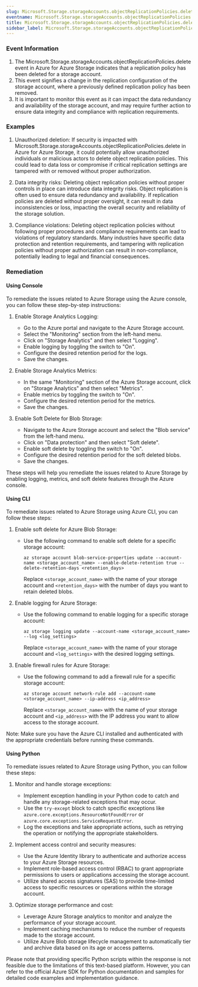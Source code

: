 ```yaml
--- 
slug: Microsoft.Storage.storageAccounts.objectReplicationPolicies.delete
eventname: Microsoft.Storage.storageAccounts.objectReplicationPolicies.delete
title: Microsoft.Storage.storageAccounts.objectReplicationPolicies.delete
sidebar_label: Microsoft.Storage.storageAccounts.objectReplicationPolicies.delete
---
```

                       
### Event Information

1. The Microsoft.Storage.storageAccounts.objectReplicationPolicies.delete event in Azure for Azure Storage indicates that a replication policy has been deleted for a storage account.
2. This event signifies a change in the replication configuration of the storage account, where a previously defined replication policy has been removed.
3. It is important to monitor this event as it can impact the data redundancy and availability of the storage account, and may require further action to ensure data integrity and compliance with replication requirements.


### Examples

1. Unauthorized deletion: If security is impacted with Microsoft.Storage.storageAccounts.objectReplicationPolicies.delete in Azure for Azure Storage, it could potentially allow unauthorized individuals or malicious actors to delete object replication policies. This could lead to data loss or compromise if critical replication settings are tampered with or removed without proper authorization.

2. Data integrity risks: Deleting object replication policies without proper controls in place can introduce data integrity risks. Object replication is often used to ensure data redundancy and availability. If replication policies are deleted without proper oversight, it can result in data inconsistencies or loss, impacting the overall security and reliability of the storage solution.

3. Compliance violations: Deleting object replication policies without following proper procedures and compliance requirements can lead to violations of regulatory standards. Many industries have specific data protection and retention requirements, and tampering with replication policies without proper authorization can result in non-compliance, potentially leading to legal and financial consequences.

### Remediation

#### Using Console

To remediate the issues related to Azure Storage using the Azure console, you can follow these step-by-step instructions:

1. Enable Storage Analytics Logging:
   - Go to the Azure portal and navigate to the Azure Storage account.
   - Select the "Monitoring" section from the left-hand menu.
   - Click on "Storage Analytics" and then select "Logging".
   - Enable logging by toggling the switch to "On".
   - Configure the desired retention period for the logs.
   - Save the changes.

2. Enable Storage Analytics Metrics:
   - In the same "Monitoring" section of the Azure Storage account, click on "Storage Analytics" and then select "Metrics".
   - Enable metrics by toggling the switch to "On".
   - Configure the desired retention period for the metrics.
   - Save the changes.

3. Enable Soft Delete for Blob Storage:
   - Navigate to the Azure Storage account and select the "Blob service" from the left-hand menu.
   - Click on "Data protection" and then select "Soft delete".
   - Enable soft delete by toggling the switch to "On".
   - Configure the desired retention period for the soft deleted blobs.
   - Save the changes.

These steps will help you remediate the issues related to Azure Storage by enabling logging, metrics, and soft delete features through the Azure console.

#### Using CLI

To remediate issues related to Azure Storage using Azure CLI, you can follow these steps:

1. Enable soft delete for Azure Blob Storage:
   - Use the following command to enable soft delete for a specific storage account:
     ```
     az storage account blob-service-properties update --account-name <storage_account_name> --enable-delete-retention true --delete-retention-days <retention_days>
     ```
     Replace `<storage_account_name>` with the name of your storage account and `<retention_days>` with the number of days you want to retain deleted blobs.

2. Enable logging for Azure Storage:
   - Use the following command to enable logging for a specific storage account:
     ```
     az storage logging update --account-name <storage_account_name> --log <log_settings>
     ```
     Replace `<storage_account_name>` with the name of your storage account and `<log_settings>` with the desired logging settings.

3. Enable firewall rules for Azure Storage:
   - Use the following command to add a firewall rule for a specific storage account:
     ```
     az storage account network-rule add --account-name <storage_account_name> --ip-address <ip_address>
     ```
     Replace `<storage_account_name>` with the name of your storage account and `<ip_address>` with the IP address you want to allow access to the storage account.

Note: Make sure you have the Azure CLI installed and authenticated with the appropriate credentials before running these commands.

#### Using Python

To remediate issues related to Azure Storage using Python, you can follow these steps:

1. Monitor and handle storage exceptions:
   - Implement exception handling in your Python code to catch and handle any storage-related exceptions that may occur.
   - Use the `try-except` block to catch specific exceptions like `azure.core.exceptions.ResourceNotFoundError` or `azure.core.exceptions.ServiceRequestError`.
   - Log the exceptions and take appropriate actions, such as retrying the operation or notifying the appropriate stakeholders.

2. Implement access control and security measures:
   - Use the Azure Identity library to authenticate and authorize access to your Azure Storage resources.
   - Implement role-based access control (RBAC) to grant appropriate permissions to users or applications accessing the storage account.
   - Utilize shared access signatures (SAS) to provide time-limited access to specific resources or operations within the storage account.

3. Optimize storage performance and cost:
   - Leverage Azure Storage analytics to monitor and analyze the performance of your storage account.
   - Implement caching mechanisms to reduce the number of requests made to the storage account.
   - Utilize Azure Blob storage lifecycle management to automatically tier and archive data based on its age or access patterns.

Please note that providing specific Python scripts within the response is not feasible due to the limitations of this text-based platform. However, you can refer to the official Azure SDK for Python documentation and samples for detailed code examples and implementation guidance.


 